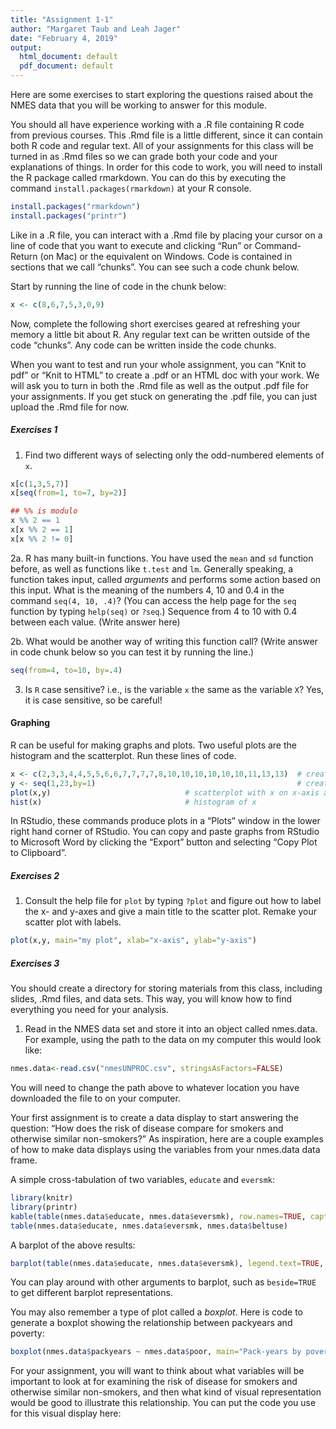 ```yaml
---
title: "Assignment 1-1"
author: "Margaret Taub and Leah Jager"
date: "February 4, 2019"
output:
  html_document: default
  pdf_document: default
---
```


Here are some exercises to start exploring the questions raised about the NMES data that you will be working to answer for this module.

You should all have experience working with a .R file containing R code from previous courses. This .Rmd file is a little different, since it can contain both R code and regular text. All of your assignments for this class will be turned in as .Rmd files so we can grade both your code and your explanations of things. In order for this code to work, you will need to install the R package called rmarkdown. You can do this by executing the command `install.packages(rmarkdown)` at your R console.

```r
install.packages("rmarkdown")
install.packages("printr")
```

Like in a .R file, you can interact with a .Rmd file by placing your cursor on a line of code that you want to execute and clicking "Run" or Command-Return (on Mac) or the equivalent on Windows. Code is contained in sections that we call "chunks". You can see such a code chunk below.

Start by running the line of code in the chunk below:

```r
x <- c(8,6,7,5,3,0,9)
```

Now, complete the following short exercises geared at refreshing your memory a little bit about R. Any regular text can be written outside of the code "chunks". Any code can be written inside the code chunks.

When you want to test and run your whole assignment, you can "Knit to pdf" or "Knit to HTML" to create a .pdf or an HTML doc with your work. We will ask you to turn in both the .Rmd file as well as the output .pdf file for your assignments. If you get stuck on generating the .pdf file, you can just upload the .Rmd file for now.


##### **Exercises 1**
1. Find two different ways of selecting only the odd-numbered elements of `x`.  
```r
x[c(1,3,5,7)]
x[seq(from=1, to=7, by=2)]

## %% is modulo
x %% 2 == 1
x[x %% 2 == 1]
x[x %% 2 != 0]
```



2a. R has many built-in functions. You have used the `mean` and `sd` function before, as well as functions like `t.test` and `lm`. Generally speaking, a function takes input, called *arguments* and performs some action based on this input. What is the meaning of the numbers 4, 10 and 0.4 in the command `seq(4, 10, .4)`? (You can access the help page for the `seq` function by typing `help(seq)` or `?seq`.)
Sequence from 4 to 10 with 0.4 between each value.
(Write answer here)

2b. What would be another way of writing this function call? (Write answer in code chunk below so you can test it by running the line.)
```r
seq(from=4, to=10, by=.4)
```

3. Is `R` case sensitive? i.e., is the variable `x` the same as the variable `X`?
Yes, it is case sensitive, so be careful!

#### Graphing

R can be useful for making graphs and plots.   Two useful plots are the histogram and the scatterplot. Run these lines of code.
```r
x <- c(2,3,3,4,4,5,5,6,6,7,7,7,7,8,10,10,10,10,10,10,11,13,13)  # create an x-variable
y <- seq(1,23,by=1)                                             # create a y-variable
plot(x,y)                              # scatterplot with x on x-axis and y on y-axis
hist(x)                                # histogram of x 
```

In RStudio, these commands produce plots in a "Plots" window in the lower right hand corner of RStudio.  You can copy and paste graphs from RStudio to Microsoft Word by clicking the "Export" button and selecting "Copy Plot to Clipboard".

##### **Exercises 2**
1. Consult the help file for `plot` by typing `?plot` and figure out how to label the x- and y-axes and give a main title to the scatter plot. Remake your scatter plot with labels.

```r
plot(x,y, main="my plot", xlab="x-axis", ylab="y-axis")
```


##### **Exercises 3**
You should create a directory for storing materials from this class, including slides, .Rmd files, and data sets. This way, you will know how to find everything you need for your analysis.

1. Read in the NMES data set and store it into an object called nmes.data. For example, using the path to the data on my computer this would look like:
```r
nmes.data<-read.csv("nmesUNPROC.csv", stringsAsFactors=FALSE)
```

You will need to change the path above to whatever location you have downloaded the file to on your computer.

Your first assignment is to create a data display to start answering the question: "How does the risk of disease compare for smokers and otherwise similar non-smokers?" As inspiration, here are a couple examples of how to make data displays using the variables from your nmes.data data frame.

A simple cross-tabulation of two variables, `educate` and `eversmk`:
```r
library(knitr)
library(printr)
kable(table(nmes.data$educate, nmes.data$eversmk), row.names=TRUE, caption="Education level by smoking status")
table(nmes.data$educate, nmes.data$eversmk, nmes.data$beltuse)
```

A barplot of the above results:
```r
barplot(table(nmes.data$educate, nmes.data$eversmk), legend.text=TRUE, main="Education level by smoking status")
```

You can play around with other arguments to barplot, such as `beside=TRUE` to get different barplot representations.

You may also remember a type of plot called a *boxplot*. Here is code to generate a boxplot showing the relationship between packyears and poverty:
```r
boxplot(nmes.data$packyears ~ nmes.data$poor, main="Pack-years by poverty", ylab="Pack-years")
```

For your assignment, you will want to think about what variables will be important to look at for examining the risk of disease for smokers and otherwise similar non-smokers, and then what kind of visual representation would be good to illustrate this relationship. You can put the code you use for this visual display here:
```r

```



